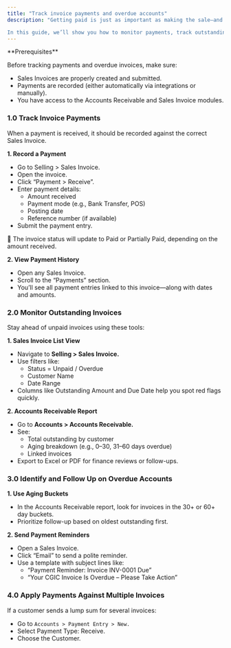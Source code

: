 ```yaml
---
title: "Track invoice payments and overdue accounts"
description: "Getting paid is just as important as making the sale—and at CGIC, we stay on top of invoice payments, follow up on overdue accounts, and keep our cash flow healthy.

In this guide, we’ll show you how to monitor payments, track outstanding invoices, and follow up on overdue accounts—all in just a few clicks."
---
```


<Info>
  **Prerequisites**

  Before tracking payments and overdue invoices, make sure:

  - Sales Invoices are properly created and submitted.
  - Payments are recorded (either automatically via integrations or manually).
  - You have access to the Accounts Receivable and Sales Invoice modules.
</Info>

### 1.0 Track Invoice Payments

When a payment is received, it should be recorded against the correct Sales Invoice.

**1. Record a Payment**

- Go to Selling \> Sales Invoice.
- Open the invoice.
- Click “Payment \> Receive”.
- Enter payment details:
  - Amount received
  - Payment mode (e.g., Bank Transfer, POS)
  - Posting date
  - Reference number (if available)
- Submit the payment entry.

<Note>
  🎉 The invoice status will update to Paid or Partially Paid, depending on the amount received.
</Note>

**2. View Payment History**

- Open any Sales Invoice.
- Scroll to the “Payments” section.
- You’ll see all payment entries linked to this invoice—along with dates and amounts.

### 2.0 Monitor Outstanding Invoices

Stay ahead of unpaid invoices using these tools:

**1. Sales Invoice List View**

- Navigate to **Selling \> Sales Invoice.**
- Use filters like:
  - Status = Unpaid / Overdue
  - Customer Name
  - Date Range
- Columns like Outstanding Amount and Due Date help you spot red flags quickly.

**2. Accounts Receivable Report**

- Go to **Accounts \> Accounts Receivable.**
- See:
  - Total outstanding by customer
  - Aging breakdown (e.g., 0–30, 31–60 days overdue)
  - Linked invoices
- Export to Excel or PDF for finance reviews or follow-ups.

### 3.0 Identify and Follow Up on Overdue Accounts

**1. Use Aging Buckets**

- In the Accounts Receivable report, look for invoices in the 30\+ or 60\+ day buckets.
- Prioritize follow-up based on oldest outstanding first.

**2. Send Payment Reminders**

- Open a Sales Invoice.
- Click “Email” to send a polite reminder.
- Use a template with subject lines like:
  - “Payment Reminder: Invoice INV-0001 Due”
  - “Your CGIC Invoice Is Overdue – Please Take Action”

### 4.0 Apply Payments Against Multiple Invoices

If a customer sends a lump sum for several invoices:

- Go to `Accounts > Payment Entry > New.`
- Select Payment Type: Receive.
- Choose the Customer.